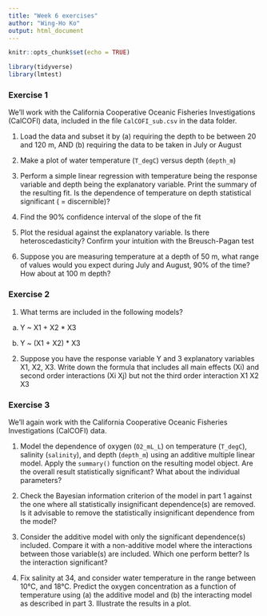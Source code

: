 ```yaml
---
title: "Week 6 exercises"
author: "Wing-Ho Ko"
output: html_document
---
```


```r
knitr::opts_chunk$set(echo = TRUE)
```

```r
library(tidyverse)
library(lmtest)
```

### Exercise 1

We'll work with the California Cooperative Oceanic Fisheries Investigations (CalCOFI) data, included in the file `CalCOFI_sub.csv` in the data folder.

1. Load the data and subset it by (a) requiring the depth to be between 20 and 120 m, AND (b) requiring the data to be taken in July or August

2. Make a plot of water temperature (`T_degC`) versus depth (`depth_m`)

3. Perform a simple linear regression with temperature being the response variable and depth being the explanatory variable. Print the summary of the resulting fit. Is the dependence of temperature on depth statistical significant ( = discernible)?

4. Find the 90% confidence interval of the slope of the fit

5. Plot the residual against the explanatory variable. Is there heteroscedasticity? Confirm your intuition with the Breusch-Pagan test

6. Suppose you are measuring temperature at a depth of 50 m, what range of values would you expect during July and August, 90% of the time? How about at 100 m depth?

### Exercise 2

1. What terms are included in the following models?

 (a) Y ~ X1 + X2 * X3

 (b) Y ~ (X1 + X2) * X3 

2. Suppose you have the response variable Y and 3 explanatory variables X1, X2, X3. Write down the formula that includes all main effects (Xi) and second order interactions (Xi Xj) but not the third order interaction X1 X2 X3

### Exercise 3

We'll again work with the California Cooperative Oceanic Fisheries Investigations (CalCOFI) data.

1. Model the dependence of oxygen (`O2_mL_L`) on temperature (`T_degC`), salinity (`salinity`), and depth (`depth_m`) using an additive multiple linear model. Apply the `summary()` function on the resulting model object. Are the overall result statistically significant? What about the individual parameters?

2. Check the Bayesian information criterion of the model in part 1 against the one where all statistically insignificant dependence(s) are removed. Is it advisable to remove the statistically insignificant dependence from the model?

3. Consider the additive model with only the significant dependence(s) included. Compare it with a non-additive model where the interactions between those variable(s) are included. Which one perform better? Is the interaction significant?

4. Fix salinity at 34, and consider water temperature in the range between 10°C, and 18°C. Predict the oxygen concentration as a function of temperature using (a) the additive model and (b) the interacting model as described in part 3. Illustrate the results in a plot.

